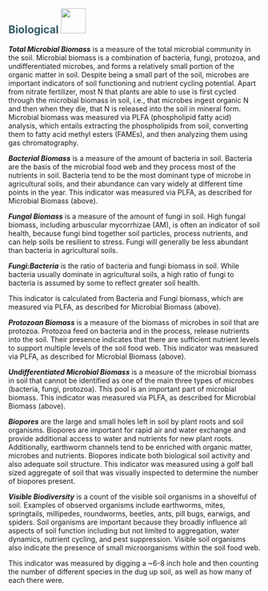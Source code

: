 ## [**Biological**]{style="color: #335c67"} ![](images/biological.png){height="50px"}\newline\newline

***Total Microbial Biomass*** is a measure of the total microbial community in the soil. Microbial biomass is a combination of bacteria, fungi, protozoa, and undifferentiated microbes, and forms a relatively small portion of the organic matter in soil. Despite being a small part of the soil, microbes are important indicators of soil functioning and nutrient cycling potential. Apart from nitrate fertilizer, most N that plants are able to use is first cycled through the microbial biomass in soil, i.e., that microbes ingest organic N and then when they die, that N is released into the soil in mineral form. Microbial biomass was measured via PLFA (phospholipid fatty acid) analysis, which entails extracting the phospholipids from soil, converting them to fatty acid methyl esters (FAMEs), and then analyzing them using gas chromatography.

***Bacterial Biomass*** is a measure of the amount of bacteria in soil. Bacteria are the basis of the microbial food web and they process most of the nutrients in soil. Bacteria tend to be the most dominant type of microbe in agricultural soils, and their abundance can vary widely at different time points in the year. This indicator was measured via PLFA, as described for Microbial Biomass (above).

***Fungal Biomass*** is a measure of the amount of fungi in soil. High fungal biomass, including arbuscular mycorrhizae (AM), is often an indicator of soil health, because fungi bind together soil particles, process nutrients, and can help soils be resilient to stress. Fungi will generally be less abundant than bacteria in agricultural soils.

***Fungi:Bacteria*** is the ratio of bacteria and fungi biomass in soil. While bacteria usually dominate in agricultural soils, a high ratio of fungi to bacteria is assumed by some to reflect greater soil health.

This indicator is calculated from Bacteria and Fungi biomass, which are measured via PLFA, as described for Microbial Biomass (above).

***Protozoan Biomass*** is a measure of the biomass of microbes in soil that are protozoa. Protozoa feed on bacteria and in the process, release nutrients into the soil. Their presence indicates that there are sufficient nutrient levels to support multiple levels of the soil food web. This indicator was measured via PLFA, as described for Microbial Biomass (above).

***Undifferentiated Microbial Biomass*** is a measure of the microbial biomass in soil that cannot be identified as one of the main three types of microbes (bacteria, fungi, protozoa). This pool is an important part of microbial biomass. This indicator was measured via PLFA, as described for Microbial Biomass (above).

***Biopores*** are the large and small holes left in soil by plant roots and soil organisms. Biopores are important for rapid air and water exchange and provide additional access to water and nutrients for new plant roots. Additionally, earthworm channels tend to be enriched with organic matter, microbes and nutrients. Biopores indicate both biological soil activity and also adequate soil structure.
This indicator was measured using a golf ball sized aggregate of soil that was visually inspected to determine the number of biopores present.

***Visible Biodiversity*** is a count of the visible soil organisms in a shovelful of soil. Examples of observed organisms include earthworms, mites, springtails, millipedes, roundworms, beetles, ants, pill bugs, earwigs, and spiders. Soil organisms are important because they broadly influence all aspects of soil function including but not limited to aggregation, water dynamics, nutrient cycling, and pest suppression. Visible soil organisms also indicate the presence of small microorganisms within the soil food web.

This indicator was measured by digging a ~6-8 inch hole and then counting the number of different species in the dug up soil, as well as how many of each there were.